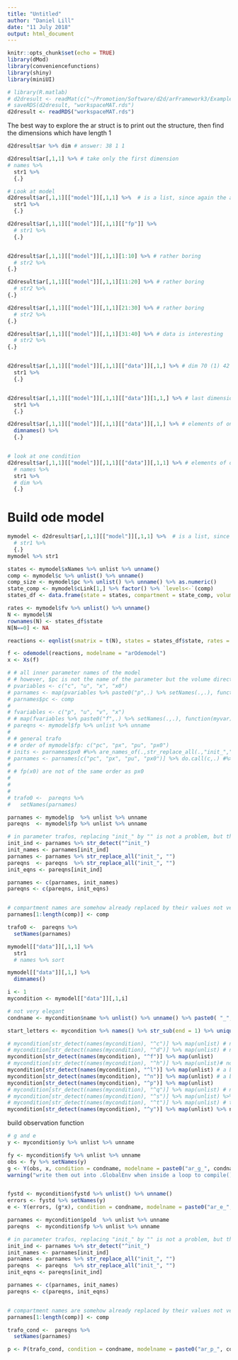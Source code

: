 ```yaml
---
title: "Untitled"
author: "Daniel Lill"
date: "11 July 2018"
output: html_document
---
```


```r
knitr::opts_chunk$set(echo = TRUE)
library(dMod)
library(conveniencefunctions)
library(shiny)
library(miniUI)
```

```r
# library(R.matlab)
# d2dresult <- readMat(c("~/Promotion/Software/d2d/arFramework3/Examples/Bachmann_MSB2011/Results/BestFit/workspace.mat"))
# saveRDS(d2dresult, "workspaceMAT.rds")
d2dresult <- readRDS("workspaceMAT.rds")
```


The best way to explore the ar struct is to print out the structure, then find the dimensions which have length 1
```r
d2dresult$ar %>% dim # answer: 38 1 1

d2dresult$ar[,1,1] %>% # take only the first dimension
# names %>% 
  str1 %>%
  {.}

# Look at model
d2dresult$ar[,1,1][["model"]][,1,1] %>%  # is a list, since again the array was of dim 50 1 1
  str1 %>%
  {.}

d2dresult$ar[,1,1][["model"]][,1,1][["fp"]] %>% 
  # str1 %>%
  {.}


d2dresult$ar[,1,1][["model"]][,1,1][1:10] %>% # rather boring
  # str2 %>%
{.}

d2dresult$ar[,1,1][["model"]][,1,1][11:20] %>% # rather boring
  # str2 %>%
{.}

d2dresult$ar[,1,1][["model"]][,1,1][21:30] %>% # rather boring
  # str2 %>%
{.}

d2dresult$ar[,1,1][["model"]][,1,1][31:40] %>% # data is interesting
  # str2 %>%
{.}


d2dresult$ar[,1,1][["model"]][,1,1][["data"]][,1,] %>% # dim 70 (1) 42
  str1 %>% 
  {.}


d2dresult$ar[,1,1][["model"]][,1,1][["data"]][1,1,] %>% # last dimension is a realization of a condition
  str1 %>% 
  {.}

d2dresult$ar[,1,1][["model"]][,1,1][["data"]][,1,] %>% # elements of one condition
  dimnames() %>% 
  {.}


# look at one condition
d2dresult$ar[,1,1][["model"]][,1,1][["data"]][,1,1] %>% # elements of one condition
  # names %>% 
  str1 %>%
  # dim %>% 
  {.}
```


# Build ode model
```r
mymodel <- d2dresult$ar[,1,1][["model"]][,1,1] %>%  # is a list, since again the array was of dim 50 1 1
  # str1 %>%
  {.}
mymodel %>% str1
```

```r
states <- mymodel$xNames %>% unlist %>% unname()
comp <- mymodel$c %>% unlist() %>% unname()
comp_size <- mymodel$pc %>% unlist() %>% unname() %>% as.numeric()
state_comp <- mymodel$cLink[1,] %>% factor() %>% `levels<-`(comp)
states_df <- data.frame(state = states, compartment = state_comp, volumes = comp_size[state_comp], stringsAsFactors = F)

rates <- mymodel$fv %>% unlist() %>% unname()
N <- mymodel$N
rownames(N) <- states_df$state
N[N==0] <- NA

reactions <- eqnlist(smatrix = t(N), states = states_df$state, rates = rates, volumes = structure(states_df$volumes, names = states_df$state))

f <- odemodel(reactions, modelname = "arOdemodel")
x <- Xs(f)
```

```r

# # all inner parameter names of the model
# # however, $pc is not the name of the parameter but the volume directly
# pvariables <- c("c", "u", "x", "x0")
# parnames <- map(pvariables %>% paste0("p",.) %>% setNames(.,.), function(myvar) mymodel[[myvar]] %>% unlist %>% unname)
# parnames$pc <- comp
# 
# fvariables <- c("p", "u", "v", "x")
# # map(fvariables %>% paste0("f",.) %>% setNames(.,.), function(myvar) mymodel[[myvar]] %>% unlist %>% unname)
# pareqns <- mymodel$fp %>% unlist %>% unname
# 
# # general trafo
# # order of mymodel$fp: c("pc", "px", "pu", "px0")
# inits <- parnames$px0 #%>% are_names_of(.,str_replace_all(.,"init_",""))
# parnames <- parnames[c("pc", "px", "pu", "px0")] %>% do.call(c,.) #%>% str_replace_all("^init_", "")
# 
# # fp(x0) are not of the same order as px0
# 
# 
# 
# trafo0 <-  pareqns %>% 
#   setNames(parnames)

parnames <- mymodel$p  %>% unlist %>% unname
pareqns  <- mymodel$fp %>% unlist %>% unname

# in parameter trafos, replacing "init_" by "" is not a problem, but they also appear in observation functions to normalize observations. Therefore, duplicate inits, once keeping init_ in the name, but filling both duplicates with the same value
init_ind <- parnames %>% str_detect("^init_")
init_names <- parnames[init_ind]
parnames <- parnames %>% str_replace_all("init_", "")
pareqns  <- pareqns  %>% str_replace_all("init_", "")
init_eqns <- pareqns[init_ind]

parnames <- c(parnames, init_names)
pareqns <- c(pareqns, init_eqns)


# compartment names are somehow already replaced by their values not very elegant, hardcoded and could result in problems for other models
parnames[1:length(comp)] <- comp

trafo0 <-  pareqns %>%
  setNames(parnames)

```


```r
mymodel[["data"]][,1,1] %>% 
  str1
  # names %>% sort

mymodel[["data"]][,1,] %>% 
  dimnames()
```


```r
i <- 1
mycondition <- mymodel[["data"]][,1,i]

# not very elegant
condname <- mycondition$name %>% unlist() %>% unname() %>% paste0( "_", i)
```

```r
start_letters <- mycondition %>% names() %>% str_sub(end = 1) %>% unique() %>% sort
```


```r
# mycondition[str_detect(names(mycondition), "^c")] %>% map(unlist) # not interesting
# mycondition[str_detect(names(mycondition), "^d")] %>% map(unlist) # not interesting
mycondition[str_detect(names(mycondition), "^f")] %>% map(unlist)
# mycondition[str_detect(names(mycondition), "^h")] %>% map(unlist)# not interesting
mycondition[str_detect(names(mycondition), "^l")] %>% map(unlist) # a bit interesting
mycondition[str_detect(names(mycondition), "^n")] %>% map(unlist) # a bit interesting
mycondition[str_detect(names(mycondition), "^p")] %>% map(unlist)
# mycondition[str_detect(names(mycondition), "^q")] %>% map(unlist) # not interesting
# mycondition[str_detect(names(mycondition), "^s")] %>% map(unlist) %>% name # not interesting, sensitiivities
# mycondition[str_detect(names(mycondition), "^t")] %>% map(unlist) # time not interesting, aybe only tLim
mycondition[str_detect(names(mycondition), "^y")] %>% map(unlist) %>% names
```

build observation function
```r
# g and e
y <- mycondition$y %>% unlist %>% unname

fy <- mycondition$fy %>% unlist %>% unname
obs <- fy %>% setNames(y)
g <- Y(obs, x, condition = condname, modelname = paste0("ar_g_", condname))
warning("write them out into .GlobalEnv when inside a loop to compile() them")


fystd <- mycondition$fystd %>% unlist() %>% unname()
errors <- fystd %>% setNames(y)
e <- Y(errors, (g*x), condition = condname, modelname = paste0("ar_e_", condname))


```

```r
parnames <- mycondition$pold  %>% unlist %>% unname
pareqns  <- mycondition$fp %>% unlist %>% unname

# in parameter trafos, replacing "init_" by "" is not a problem, but they also appear in observation functions to normalize observations. Therefore, duplicate inits, once keeping init_ in the name, but filling both duplicates with the same value
init_ind <- parnames %>% str_detect("^init_")
init_names <- parnames[init_ind]
parnames <- parnames %>% str_replace_all("init_", "")
pareqns  <- pareqns  %>% str_replace_all("init_", "")
init_eqns <- pareqns[init_ind]

parnames <- c(parnames, init_names)
pareqns <- c(pareqns, init_eqns)


# compartment names are somehow already replaced by their values not very elegant, hardcoded and could result in problems for other models
parnames[1:length(comp)] <- comp

trafo_cond <-  pareqns %>%
  setNames(parnames)

p <- P(trafo_cond, condition = condname, modelname = paste0("ar_p_", condname))
```





